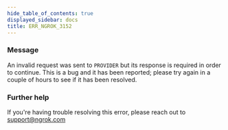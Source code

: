 ```yaml
---
hide_table_of_contents: true
displayed_sidebar: docs
title: ERR_NGROK_3152
---
```


### Message

An invalid request was sent to `PROVIDER` but its response is required in order to continue. This is a bug and it has been reported; please try again in a couple of hours to see if it has been resolved.

<ErrorDetails />

### Further help

If you're having trouble resolving this error, please reach out to [support@ngrok.com](mailto:support@ngrok.com?subject=Help%20with%20ERR_NGROK_3152)
